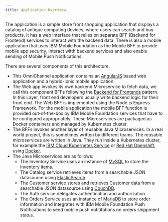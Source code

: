 ```yaml
---
title: Application Overview
---
```


The application is a simple store front shopping application that displays a catalog of antique computing devices, where users can search and buy products. It has a web interface that relies on separate BFF (Backend for Frontend) services to interact with the backend data.  There is also a mobile application that uses IBM Mobile Foundation as the Mobile BFF to provide mobile app security, interact witth backend services and also enable sending of Mobile Push Notifications.

There are several components of this architecture.

* This OmniChannel application contains an [AngularJS](https://angularjs.org/) based web application and a hybrid-ionic mobile application.
* The Web app invokes its own backend Microservice to fetch data, we call this component BFFs following the [Backend for Frontends](http://samnewman.io/patterns/architectural/bff/) pattern.  In this Layer, front end developers usually write backend logic for their front end.  The Web BFF is implemented using the Node.js Express Framework. For the mobile application the mobile BFF function is provided out-of-the-box by IBM Mobile Foundation services that have to be configured appropriately.   These Microservices are packaged as Docker containers and managed by Kubernetes cluster.
* The BFFs invokes another layer of reusable Java Microservices. In a real world project, this is sometimes written by different teams.  The reusable microservices are written in Java. They run inside a Kubernetes cluster, for example the [IBM Cloud Kubernetes Service](https://www.ibm.com/cloud/container-service) or [Red Hat Openshift](https://www.redhat.com/en/technologies/cloud-computing/openshift), using [Docker](https://www.docker.com/).
* The Java Microservices are as follows:
  + The Inventory Service uses an instance of [MySQL](https://www.mysql.com/) to store the inventory items.
  + The Catalog service retrieves items from a searchable JSON datasource using [ElasticSearch](https://www.elastic.co/).
  + The Customer service stores and retrieves Customer data from a searchable JSON datasource using [CouchDB](http://couchdb.apache.org/).
  + The Auth service delegates authentication and authorization.
  + The Orders Service uses an instance of [MariaDB](https://mariadb.org/) to store order information and integrates with IBM Mobile Foundation Push Notifications to send mobile push notitifations on orders shippment status.
